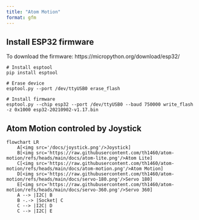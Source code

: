 ```yaml
---
title: "Atom Motion"
format: gfm
---
```


## Install ESP32 firmware

To download the firmware: https://micropython.org/download/esp32/

```
# Install esptool
pip install esptool

# Erase device
esptool.py --port /dev/ttyUSB0 erase_flash

# Install firmware
esptool.py --chip esp32 --port /dev/ttyUSB0 --baud 750000 write_flash -z 0x1000 esp32-20210902-v1.17.bin
```

## Atom Motion controled by Joystick

```mermaid
flowchart LR
    A[<img src='/docs/joystick.png'/>Joystick]
    B[<img src='https://raw.githubusercontent.com/th1460/atom-motion/refs/heads/main/docs/atom-lite.png'/>Atom Lite]
    C[<img src='https://raw.githubusercontent.com/th1460/atom-motion/refs/heads/main/docs/atom-motion.png'/>Atom Motion]
    D[<img src='https://raw.githubusercontent.com/th1460/atom-motion/refs/heads/main/docs/servo-180.png'/>Servo 180]
    E[<img src='https://raw.githubusercontent.com/th1460/atom-motion/refs/heads/main/docs/servo-360.png'/>Servo 360]
    A --> |I2C| B
    B -.-> |Socket| C
    C --> |I2C| D
    C --> |I2C| E

```
